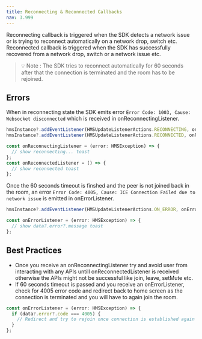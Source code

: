 ```yaml
---
title: Reconnecting & Reconnected Callbacks
nav: 3.999
---
```

Reconnecting callback is triggered when the SDK detects a network issue or is trying to reconnect automatically on a network drop, switch etc. 
Reconnected callback is triggered when the SDK  has successfully recovered from a network drop, switch or a network issue etc.

> 💡 Note : The SDK tries to reconnect automatically for 60 seconds after that the connection is terminated and the room has to be rejoined.

## Errors

When in reconnecting state the SDK emits error `Error Code: 1003, Cause: Websocket disconnected` which is received in onReconnectingListener.

```js
hmsInstance?.addEventListener(HMSUpdateListenerActions.RECONNECTING, onReconnectingListener);
hmsInstance?.addEventListener(HMSUpdateListenerActions.RECONNECTED, onReconnectedListener);

const onReconnectingListener = (error: HMSException) => {
  // show reconnecting... toast
};
const onReconnectedListener = () => {
  // show reconnected toast
};
```

Once the 60 seconds timeout is finshed and the peer is not joined back in the room, an error `Error Code: 4005, Cause: ICE Connection Failed due to network issue` 
is emitted in onErrorListener.

```js
hmsInstance?.addEventListener(HMSUpdateListenerActions.ON_ERROR, onErrorListener);

const onErrorListener = (error: HMSException) => {
  // show data?.error?.message toast
};
```
## Best Practices

* Once you receive an onReconnectingListener try and avoid user from interacting with any APIs untill onReconnectedListener is received otherwise 
the APIs might not be successful like join, leave, setMute etc. 
* If 60 seconds timeout is passed and you receive an onErrorListener, check for 4005 error code and redirect back to home screen as the connection is 
terminated and you will have to again join the room.
```js
const onErrorListener = (error: HMSException) => {
  if (data?.error?.code === 4005) {
    // Redirect and try to rejoin once connection is established again
  }
};
```
